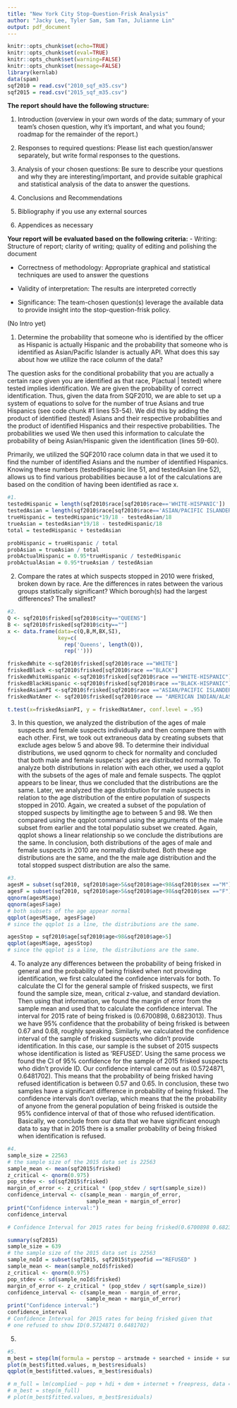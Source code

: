```yaml
---
title: "New York City Stop-Question-Frisk Analysis"
author: "Jacky Lee, Tyler Sam, Sam Tan, Julianne Lin"
output: pdf_document
---
```


```r
knitr::opts_chunk$set(echo=TRUE)
knitr::opts_chunk$set(eval=TRUE)
knitr::opts_chunk$set(warning=FALSE)
knitr::opts_chunk$set(message=FALSE)
library(kernlab)
data(spam)
sqf2010 = read.csv("2010_sqf_m35.csv")
sqf2015 = read.csv("2015_sqf_m35.csv")
```

**The report should have the following structure:**

1. Introduction (overview in your own words of the data; summary of your team's chosen question, why it's important, and what you found; roadmap for the remainder of the report.)

2. Responses to required questions: Please list each question/answer separately, but write formal responses to the questions.

3. Analysis of your chosen questions: Be sure to describe your questions and why they are interesting/important, and provide suitable graphical and statistical analysis of the data to answer the questions.

4. Conclusions and Recommendations

5. Bibliography if you use any external sources

6. Appendices as necessary

**Your report will be evaluated based on the following criteria:**
- Writing: Structure of report; clarity of writing; quality of editing and polishing the document

- Correctness of methodology: Appropriate graphical and statistical techniques are used to answer the questions

- Validity of interpretation: The results are interpreted correctly

- Significance: The team-chosen question(s) leverage the available data to provide insight into the stop-question-frisk policy.

(No Intro yet)

1. Determine the probability that someone who is identified by the officer as Hispanic is actually Hispanic and the probability that someone who is identified as Asian/Pacific Islander is actually API. What does this say about how we utilize the race column of the data?

The question asks for the conditional probability that you are actually a certain race given you are identified as that race, P(actual | tested) where tested implies identification. We are given the probability of correct identification. Thus, given the data from SQF2010, we are able to set up a system of equations to solve for the number of true Asians and true Hispanics (see code chunk #1 lines 53-54). We did this by adding the product of identified (tested) Asians and their respective probabilities and the product of identified Hispanics and their respective probabilities. The probabilities we used We then used this information to calculate the probability of being Asian/Hispanic given the identification (lines 59-60).

Primarily, we utilized the SQF2010 race column data in that we used it to find the number of identified Asians and the number of identified Hispanics. Knowing these numbers (testedHispanic line 51, and testedAsian line 52), allows us to find various probabilities because a lot of the calculations are based on the condition of having been identified as race x.

```r
#1.
testedHispanic = length(sqf2010$race[sqf2010$race=='WHITE-HISPANIC'])
testedAsian = length(sqf2010$race[sqf2010$race=='ASIAN/PACIFIC ISLANDER'])
trueHispanic = testedHispanic*19/18 - testedAsian/18
trueAsian = testedAsian*19/18 - testedHispanic/18
total = testedHispanic + testedAsian

probHispanic = trueHispanic / total
probAsian = trueAsian / total
probActualHispanic = 0.95*trueHispanic / testedHispanic
probActualAsian = 0.95*trueAsian / testedAsian
```

2. Compare the rates at which suspects stopped in 2010 were frisked, broken down by race. Are the differences in rates between the various groups statistically significant? Which borough(s) had the largest differences? The smallest?

```r
#2.
Q <- sqf2010$frisked[sqf2010$city=="QUEENS"]
B <- sqf2010$frisked[sqf2010$city==""]
x <- data.frame(data=c(Q,B,M,BX,SI),
                key=c(
                  rep('Queens', length(Q)),
                  rep('')))

friskedWhite <-sqf2010$frisked[sqf2010$race =="WHITE"]
friskedBlack <-sqf2010$frisked[sqf2010$race =="BLACK"]
friskedWhiteHispanic <-sqf2010$frisked[sqf2010$race =="WHITE-HISPANIC"]
friskedBlackHispanic <-sqf2010$frisked[sqf2010$race =="BLACK-HISPANIC"]
friskedAsianPI <-sqf2010$frisked[sqf2010$race =="ASIAN/PACIFIC ISLANDER"]
friskedNatAmer <- sqf2010$frisked[sqf2010$race == "AMERICAN INDIAN/ALASKAN NATIVE"]

t.test(x=friskedAsianPI, y = friskedNatAmer, conf.level = .95)
```

3. In this question, we analyzed the distribution of the ages of male suspects and female suspects individually and then compare them with each other. First, we took out extraneous data by creating subsets that exclude ages below 5 and above 98. To determine their individual distributions, we used qqnorm to check for normality and concluded that both male and female suspects' ages are distributed normally. To analyze both distributions in relation with each other, we used a qqplot with the subsets of the ages of male and female suspects. The qqplot appears to be linear, thus we concluded that the distributions are the same. Later, we analyzed the age distribution for male suspects in relation to the age distribution of the entire population of suspects stopped in 2010. Again, we created a subset of the population of stopped suspects by limitingthe age to between 5 and 98. We then compared using the qqplot command using the arguments of the male subset from earlier and the total populatio subset we created. Again, qqplot shows a linear relationship so we conclude the distributions are the same. In conclusion, both distributions of the ages of male and female suspects in 2010 are normally distributed. Both these age distributions are the same, and the the male age distribution and the total stopped suspect distribution are also the same.

```r
#3.
agesM = subset(sqf2010, sqf2010$age>5&sqf2010$age<98&sqf2010$sex =="M")
agesF = subset(sqf2010, sqf2010$age>5&sqf2010$age<98&sqf2010$sex =="F")
qqnorm(agesM$age)
qqnorm(agesF$age)
# both subsets of the age appear normal
qqplot(agesM$age, agesF$age)
# since the qqplot is a line, the distributions are the same.

agesStop = sqf2010$age[sqf2010$age<98&sqf2010$age>5]
qqplot(agesM$age, agesStop)
# since the qqplot is a line, the distributions are the same.
```

4. To analyze any differences between the probability of being frisked in general and the probability of being frisked when not providing identification, we first calculated the confidence intervals for both. To calculate the CI for the general sample of frisked suspects, we first found the sample size, mean, critical z-value, and standard deviation. Then using that information, we found the margin of error from the sample mean and used that to calculate the confidence interval. The interval for 2015 rate of being frisked is (0.6700898, 0.6823013). Thus we have 95% confidence that the probability of being frisked is between 0.67 and 0.68, roughly speaking. Similarly, we calculated the confidence interval of the sample of frisked suspects who didn't provide identification. In this case, our sample is the subset of 2015 suspects whose identification is listed as 'REFUSED'. Using the same process we found the CI of 95% confidence for the sample of 2015 frisked suspects who didn't provide ID. Our confidence interval came out as (0.5724871, 0.6481702). This means that the probability of being frisked having refused identification is between 0.57 and 0.65. In conclusion, these two samples have a significant difference in probability of being frisked. The confidence intervals don't overlap, which means that the the probability of anyone from the general population of being frisked is outside the 95% confidence interval of that of those who refused identification. Basically, we conclude from our data that we have significant enough data to say that in 2015 there is a smaller probability of being frisked when identification is refused.

```r
#4.
sample_size = 22563
# the sample size of the 2015 data set is 22563
sample_mean <- mean(sqf2015$frisked)
z_critical <- qnorm(0.975)
pop_stdev <- sd(sqf2015$frisked)
margin_of_error <- z_critical * (pop_stdev / sqrt(sample_size))
confidence_interval <- c(sample_mean - margin_of_error,
                         sample_mean + margin_of_error)
print("Confidence interval:")
confidence_interval

# Confidence Interval for 2015 rates for being frisked(0.6700898 0.6823013)

summary(sqf2015)
sample_size = 639
# the sample size of the 2015 data set is 22563
sample_noId = subset(sqf2015, sqf2015$typeofid =="REFUSED" )
sample_mean <- mean(sample_noId$frisked)
z_critical <- qnorm(0.975)
pop_stdev <- sd(sample_noId$frisked)
margin_of_error <- z_critical * (pop_stdev / sqrt(sample_size))
confidence_interval <- c(sample_mean - margin_of_error,
                         sample_mean + margin_of_error)
print("Confidence interval:")
confidence_interval
# Confidence Interval for 2015 rates for being frisked given that
# one refused to show ID(0.5724871 0.6481702)
```

5. 

```r
#5.
m_best = step(lm(formula = perstop ~ arstmade + searched + inside + sumissue + frisked + weap + contrabn + radio + pf, data = sqf2010[sqf2010$perstop<30,]))
plot(m_best$fitted.values, m_best$residuals)
qqplot(m_best$fitted.values, m_best$residuals)

# m_full = lm(complied ~ pop + hdi + dem + internet + freepress, data = goog_sub)
# m_best = step(m_full)
# plot(m_best$fitted.values, m_best$residuals)
```
